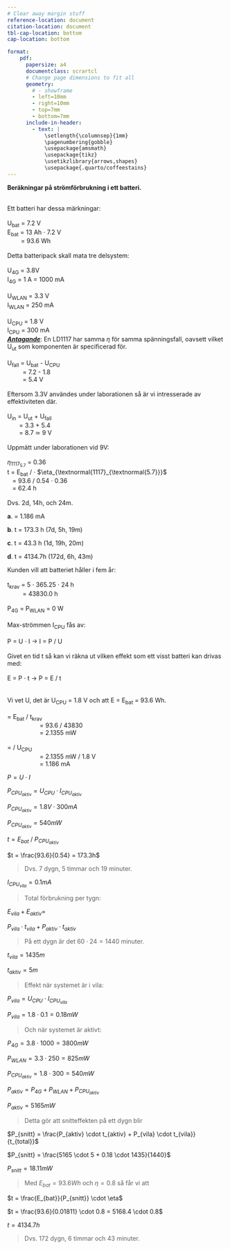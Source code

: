 ```yaml
---
# Clear away margin stuff
reference-location: document
citation-location: document
tbl-cap-location: bottom
cap-location: bottom

format:
    pdf:
      papersize: a4
      documentclass: scrartcl
      # Change page dimensions to fit all
      geometry: 
        # - showframe
        - left=10mm
        - right=10mm
        - top=7mm
        - bottom=7mm
      include-in-header:
        - text: |
            \setlength{\columnsep}{1mm}
            \pagenumbering{gobble}
            \usepackage{amsmath}
            \usepackage{tikz}
            \usetikzlibrary{arrows,shapes}
            \usepackage{.quarto/coffeestains}
---
```


<!---
Bygg detta dokument med
$ quarto render bat.qmd --to pdf
-->
\coffeestainA{0.55}{0.85}{-25}{50mm}{13mm}

\coffeestainD{0.25}{0.5}{90}{-45mm}{-115mm}

\Begin{multicols}{3}

::: {.callout-tip title="**Lab 7 - Uppg. 5**" icon=false}

**Beräkningar på strömförbrukning i ett batteri.**

| 
| Ett batteri har dessa märkningar:
| 
| U~bat~ \tabto{10mm} = 7.2 V
| E~bat~ \tabto{10mm} = 13 Ah $\cdot$ 7.2 V
|        \tabto{10mm} = 93.6 Wh
| 
| Detta batteripack skall mata tre delsystem:
| 
| U~4G~   \tabto{15mm} = 3.8V
| I~4G~   \tabto{15mm} = 1 A = 1000 mA
| 
| U~WLAN~ \tabto{15mm} = 3.3 V
| I~WLAN~ \tabto{15mm} = 250 mA
| 
| U~CPU~  \tabto{15mm} = 1.8 V
| I~CPU~  \tabto{15mm} = 300 mA

:::



:::: {.callout-note title="**c**" icon=false}

| [***Antagande***]{.underline}: En LD1117 har samma $\eta$ för samma spänningsfall, oavsett vilket U~ut~ som komponenten är specificerad för. 
|
| U~fall~ \tabto{10mm} = U~bat~ - U~CPU~
|         \tabto{10mm} = 7.2 - 1.8
|         \tabto{10mm} = 5.4 V
| 
| Eftersom 3.3V användes under laborationen så är vi intresserade av effektiviteten där.
| 
| U~in~ \tabto{10mm} = U~ut~ + U~fall~
|       \tabto{10mm} = 3.3 + 5.4
|       \tabto{10mm} = 8.7 $\simeq$ 9 V
| 
| Uppmätt under laborationen vid 9V:
| 
| $\eta_{\text{1117}_{\text{5.7}}}$ \tabto{12mm} = 0.36
| t \tabto{12mm} = E~bat~ / \ixx{P}{CPU}{aktiv} $\cdot$ $\eta_{\textnormal{1117}_{\textnormal{5.7}}}$
|   \tabto{12mm} = 93.6 / 0.54 $\cdot$ 0.36
|   \tabto{12mm} = 62.4 h
| 
| Dvs. 2d, 14h, och 24m.

::::



\columnbreak


::: {.callout-tip title="**Svar**" icon=false}

**a**. \ixx{I}{CPU}{max} = 1.186 mA

**b**. t = 173.3 h (7d, 5h, 19m)

**c**. t = 43.3 h (1d, 19h, 20m)

**d**. t = 4134.7h (172d, 6h, 43m)

::: 


::: {.callout-important title="**a**" icon=false}

| Kunden vill att batteriet håller i fem år:
|
| t~krav~ \tabto{10mm} = 5 $\cdot$ 365.25 $\cdot$ 24 h
|         \tabto{10mm} = 43830.0 h
|
| P~4G~   \tabto{10mm} = P~WLAN~ = 0 W
|
| Max-strömmen I~CPU~ fås av:
|
| P = U $\cdot$ I $\rightarrow$ I = P / U
| 
| Givet en tid t så kan vi räkna ut vilken effekt som ett visst batteri kan drivas med:
|
| E = P $\cdot$ t $\rightarrow$ P = E / t
|
|
| Vi vet U, det är U~CPU~ = 1.8 V och att E = E~bat~ = 93.6 Wh.
|
| \ixx{P}{CPU}{max} \tabto{15mm} = E~bat~ / t~krav~
|                   \tabto{15mm} = 93.6 / 43830
|                   \tabto{15mm} = 2.1355 mW
|
| \ixx{I}{CPU}{max} \tabto{15mm} = \ixx{P}{CPU}{max} / U~CPU~
|                   \tabto{15mm} = 2.1355 mW / 1.8 V
|                   \tabto{15mm} = 1.186 mA

:::





::: {.callout-warning title="**b**" icon=false}

$P = U \cdot I$

$P_{CPU_{aktiv}} = U_{CPU} \cdot I_{CPU_{aktiv}}$

$P_{CPU_{aktiv}} = 1.8V \cdot 300 mA$

$P_{CPU_{aktiv}} = 540 mW$

$t = E_{bat}\ /\ P_{CPU_{aktiv}}$

$t = \frac{93.6}{0.54} = 173.3h$

> Dvs. 7 dygn, 5 timmar och 19 minuter.

:::





\columnbreak

::: {.callout-note title="**d -- DENNA LÖSNING ÄR FEL! UPPGIFT ÄNDRAD! GÖR OM!!**" icon=false}

$I_{CPU_{vila}} = 0.1 mA$

> Total förbrukning per tygn:

$E_{vila} + E_{aktiv} =$

$P_{vila} \cdot t_{vila} + P_{aktiv} \cdot t_{aktiv}$


> På ett dygn är det $60 \cdot 24 = 1440$ minuter.

$t_{vila} = 1435m$

$t_{aktiv} = 5m$


> Effekt när systemet är i vila:

$P_{vila} = U_{CPU} \cdot I_{CPU_{vila}}$

$P_{vila} = 1.8 \cdot 0.1 = 0.18 mW$


> Och när systemet är aktivt:

$P_{4G} = 3.8 \cdot 1000 = 3800 mW$

$P_{WLAN} = 3.3 \cdot 250 = 825 mW$

$P_{CPU_{aktiv}} = 1.8 \cdot 300 = 540 mW$

$P_{aktiv} = P_{4G} + P_{WLAN} + P_{CPU_{aktiv}}$

$P_{aktiv} = 5165 mW$

> Detta gör att snitteffekten på ett dygn blir

$P_{snitt} = \frac{P_{aktiv} \cdot t_{aktiv} + P_{vila} \cdot t_{vila}}{t_{total}}$

$P_{snitt} = \frac{5165 \cdot 5 + 0.18 \cdot 1435}{1440}$

$P_{snitt} = 18.11mW$

> Med $E_{bat} = 93.6Wh$ och $\eta = 0.8$ så får vi att

$t = \frac{E_{bat}}{P_{snitt}} \cdot \eta$

$t = \frac{93.6}{0.01811} \cdot 0.8 = 5168.4 \cdot 0.8$

$t = 4134.7h$

> Dvs. 172 dygn, 6 timmar och 43 minuter.

:::


\End{multicols}



